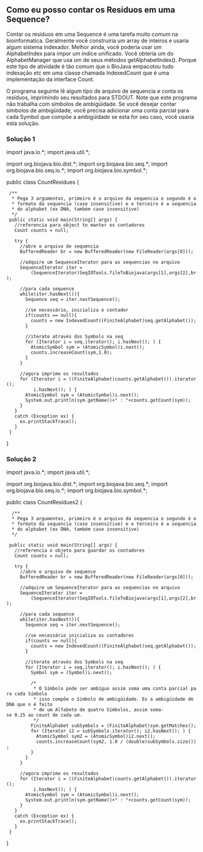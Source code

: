 == Como eu posso contar os Residuos em uma Sequence? ==

Contar os resíduos em uma Sequence é uma tarefa muito comum na bioinformatica. Geralmente você construiria um array de inteiros e usaria algum sistema indexador. Melhor ainda, você poderia usar um AlphabetIndex para impor um índice unificado. Você obteria um do AlphabetManager que usa um de seus métodos getAlphabetIndex(). Porque este tipo de atividade é tão comum que o BioJava empacotou tudo indexação etc em uma classe chamada IndexedCount que é uma implementação da interface Count.

O programa seguinte lê algum tipo de arquivo de sequencia e conta os resíduos, imprimindo seu resultados para STDOUT. Note que este programa não trabalha com símbolos de ambigüidade. Se você desejar contar símbolos de ambigüidade, você precisa adicionar uma conta parcial para cada Symbol que compõe a ambigüidade se esta for seu caso, você usaria esta solução.

=== Solução 1 ===

<java>
import java.io.*;
import java.util.*;


import org.biojava.bio.dist.*;
import org.biojava.bio.seq.*;
import org.biojava.bio.seq.io.*;
import org.biojava.bio.symbol.*;

public class CountResidues {

  /**
   * Pega 3 argumentos, primeiro é o arquivo da sequencia o segundo é o
   * formato da sequencia (case insensitive) e o terceiro é a sequencia
   * do alphabet (ex DNA, também case insensitive)
   */
  public static void main(String[] args) {
    //referencia para object to manter os contadores
    Count counts = null;

    try {
      //abre o arquivo de sequencia
      BufferedReader br = new BufferedReader(new FileReader(args[0]));

      //adquire um SequenceIterator para as sequencias no arquivo
      SequenceIterator iter =
          (SequenceIterator)SeqIOTools.fileToBiojava(args[1],args[2],br);

      //para cada sequence
      while(iter.hasNext()){
        Sequence seq = iter.nextSequence();

        //se necessário, inicializa o contador
        if(counts == null){
          counts = new IndexedCount((FiniteAlphabet)seq.getAlphabet());
        }

        //iterate através dos Symbols na seq
        for (Iterator i = seq.iterator(); i.hasNext(); ) {
          AtomicSymbol sym = (AtomicSymbol)i.next();
          counts.increaseCount(sym,1.0);
        }
      }

      //agora imprime os resultados
      for (Iterator i = ((FiniteAlphabet)counts.getAlphabet()).iterator();
           i.hasNext(); ) {
        AtomicSymbol sym = (AtomicSymbol)i.next();
        System.out.println(sym.getName()+" : "+counts.getCount(sym));
      }
    }
    catch (Exception ex) {
      ex.printStackTrace();
    }
  }
}
</java>

=== Solução 2 ===

<java>
import java.io.*;
import java.util.*;


import org.biojava.bio.dist.*;
import org.biojava.bio.seq.*;
import org.biojava.bio.seq.io.*;
import org.biojava.bio.symbol.*;

public class CountResidues2 {

   /**
   * Pega 3 argumentos, primeiro é o arquivo da sequencia o segundo é o
   * formato da sequencia (case insensitive) e o terceiro é a sequencia
   * do alphabet (ex DNA, também case insensitive)
   */

  public static void main(String[] args) {
    //referencia o objeto para guardar os contadores
    Count counts = null;

    try {
      //abre o arquivo de sequence
      BufferedReader br = new BufferedReader(new FileReader(args[0]));

      //adquire um SequenceIterator para as sequencias no arquivo
      SequenceIterator iter =
          (SequenceIterator)SeqIOTools.fileToBiojava(args[1],args[2],br);

      //para cada sequence
      while(iter.hasNext()){
        Sequence seq = iter.nextSequence();

        //se necessário inicializa os contadores
        if(counts == null){
          counts = new IndexedCount((FiniteAlphabet)seq.getAlphabet());
        }

        //iterate através dos Symbols na seq
        for (Iterator i = seq.iterator(); i.hasNext(); ) {
          Symbol sym = (Symbol)i.next();

          /*
           * O Símbolo pode ser ambíguo assim soma uma conta parcial para cada Símbolo
           * isso compõe o Símbolo de ambigüidade. Ex a ambigüidade de DNA que n é feito
           * de um Alfabeto de quatro Símbolos, assim soma-se 0.25 ao count de cada um.
           */
          FiniteAlphabet subSymbols = (FiniteAlphabet)sym.getMatches();
          for (Iterator i2 = subSymbols.iterator(); i2.hasNext(); ) {
            AtomicSymbol sym2 = (AtomicSymbol)i2.next();
            counts.increaseCount(sym2, 1.0 / (double)subSymbols.size());
          }
        }
      }

      //agora imprime os resultados
      for (Iterator i = ((FiniteAlphabet)counts.getAlphabet()).iterator();
           i.hasNext(); ) {
        AtomicSymbol sym = (AtomicSymbol)i.next();
        System.out.println(sym.getName()+" : "+counts.getCount(sym));
      }
    }
    catch (Exception ex) {
      ex.printStackTrace();
    }
  }
}
</java>